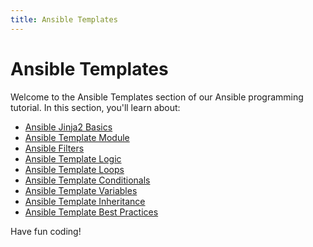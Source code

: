 ```yaml
---
title: Ansible Templates
---
```


# Ansible Templates

Welcome to the Ansible Templates section of our Ansible programming tutorial. In this section, you'll learn about:

- [Ansible Jinja2 Basics](./0-ansible-jinja2-basics.mdx)
- [Ansible Template Module](./1-ansible-template-module.mdx)
- [Ansible Filters](./2-ansible-filters.mdx)
- [Ansible Template Logic](./3-ansible-template-logic.mdx)
- [Ansible Template Loops](./4-ansible-template-loops.mdx)
- [Ansible Template Conditionals](./5-ansible-template-conditionals.mdx)
- [Ansible Template Variables](./6-ansible-template-variables.mdx)
- [Ansible Template Inheritance](./7-ansible-template-inheritance.mdx)
- [Ansible Template Best Practices](./8-ansible-template-best-practices.mdx)

Have fun coding!